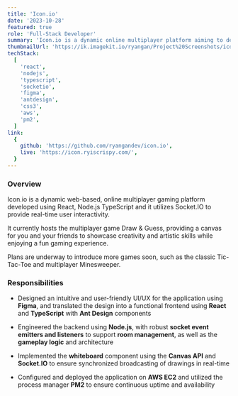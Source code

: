 ```yaml
---
title: 'Icon.io'
date: '2023-10-28'
featured: true
role: 'Full-Stack Developer'
summary: 'Icon.io is a dynamic online multiplayer platform aiming to deliver a fun and interactive gaming experience for you and your friends!'
thumbnailUrl: 'https://ik.imagekit.io/ryangan/Project%20Screenshots/iconio/icon.io-thumbnail.png?updatedAt=1723238598008'
techStack:
  [
    'react',
    'nodejs',
    'typescript',
    'socketio',
    'figma',
    'antdesign',
    'css3',
    'aws',
    'pm2',
  ]
link:
  {
    github: 'https://github.com/ryangandev/icon.io',
    live: 'https://icon.ryiscrispy.com/',
  }
---
```


### Overview

Icon.io is a dynamic web-based, online multiplayer gaming platform developed using React, Node.js TypeScript and it utilizes Socket.IO to provide real-time user interactivity.

It currently hosts the multiplayer game Draw & Guess, providing a canvas for you and your friends to showcase creativity and artistic skills while enjoying a fun gaming experience.

Plans are underway to introduce more games soon, such as the classic Tic-Tac-Toe and multiplayer Minesweeper.

### Responsibilities

- Designed an intuitive and user-friendly UI/UX for the application using **Figma**, and translated the design into a functional frontend using **React** and **TypeScript** with **Ant Design** components

- Engineered the backend using **Node.js**, with robust **socket event emitters and listeners** to support **room management**, as well as the **gameplay logic** and architecture

- Implemented the **whiteboard** component using the **Canvas API** and **Socket.IO** to ensure synchronized broadcasting of drawings in real-time

- Configured and deployed the application on **AWS EC2** and utilized the process manager **PM2** to ensure continuous uptime and availability
